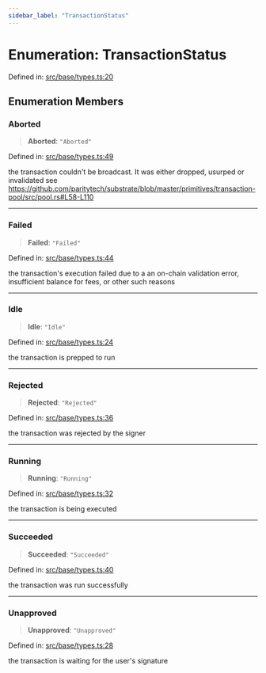 ```yaml
---
sidebar_label: "TransactionStatus"
---
```


# Enumeration: TransactionStatus

Defined in: [src/base/types.ts:20](https://github.com/PolymeshAssociation/polymesh-sdk/blob/bee6a2fe7a8ce5db42a6982e793782182cde2153/src/base/types.ts#L20)

## Enumeration Members

### Aborted

> **Aborted**: `"Aborted"`

Defined in: [src/base/types.ts:49](https://github.com/PolymeshAssociation/polymesh-sdk/blob/bee6a2fe7a8ce5db42a6982e793782182cde2153/src/base/types.ts#L49)

the transaction couldn't be broadcast. It was either dropped, usurped or invalidated
see https://github.com/paritytech/substrate/blob/master/primitives/transaction-pool/src/pool.rs#L58-L110

***

### Failed

> **Failed**: `"Failed"`

Defined in: [src/base/types.ts:44](https://github.com/PolymeshAssociation/polymesh-sdk/blob/bee6a2fe7a8ce5db42a6982e793782182cde2153/src/base/types.ts#L44)

the transaction's execution failed due to a an on-chain validation error, insufficient balance for fees, or other such reasons

***

### Idle

> **Idle**: `"Idle"`

Defined in: [src/base/types.ts:24](https://github.com/PolymeshAssociation/polymesh-sdk/blob/bee6a2fe7a8ce5db42a6982e793782182cde2153/src/base/types.ts#L24)

the transaction is prepped to run

***

### Rejected

> **Rejected**: `"Rejected"`

Defined in: [src/base/types.ts:36](https://github.com/PolymeshAssociation/polymesh-sdk/blob/bee6a2fe7a8ce5db42a6982e793782182cde2153/src/base/types.ts#L36)

the transaction was rejected by the signer

***

### Running

> **Running**: `"Running"`

Defined in: [src/base/types.ts:32](https://github.com/PolymeshAssociation/polymesh-sdk/blob/bee6a2fe7a8ce5db42a6982e793782182cde2153/src/base/types.ts#L32)

the transaction is being executed

***

### Succeeded

> **Succeeded**: `"Succeeded"`

Defined in: [src/base/types.ts:40](https://github.com/PolymeshAssociation/polymesh-sdk/blob/bee6a2fe7a8ce5db42a6982e793782182cde2153/src/base/types.ts#L40)

the transaction was run successfully

***

### Unapproved

> **Unapproved**: `"Unapproved"`

Defined in: [src/base/types.ts:28](https://github.com/PolymeshAssociation/polymesh-sdk/blob/bee6a2fe7a8ce5db42a6982e793782182cde2153/src/base/types.ts#L28)

the transaction is waiting for the user's signature
